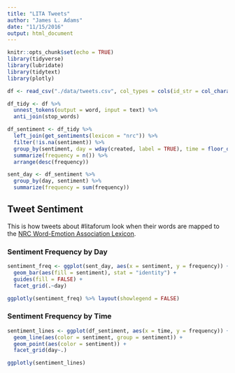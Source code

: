 ```yaml
---
title: "LITA Tweets"
author: "James L. Adams"
date: "11/15/2016"
output: html_document
---
```


```r
knitr::opts_chunk$set(echo = TRUE)
library(tidyverse)
library(lubridate)
library(tidytext)
library(plotly)

df <- read_csv("./data/tweets.csv", col_types = cols(id_str = col_character()))

df_tidy <- df %>%
  unnest_tokens(output = word, input = text) %>%
  anti_join(stop_words)

df_sentiment <- df_tidy %>%
  left_join(get_sentiments(lexicon = "nrc")) %>%
  filter(!is.na(sentiment)) %>%
  group_by(sentiment, day = wday(created, label = TRUE), time = floor_date(created,unit = "minutes")) %>%
  summarize(frequency = n()) %>%
  arrange(desc(frequency))

sent_day <- df_sentiment %>%
  group_by(day, sentiment) %>%
  summarize(frequency = sum(frequency))

```

## Tweet Sentiment

This is how tweets about #litaforum look when their words are mapped to the [NRC Word-Emotion Association Lexicon](http://saifmohammad.com/WebPages/NRC-Emotion-Lexicon.htm).

### Sentiment Frequency by Day

```r

sentiment_freq <- ggplot(sent_day, aes(x = sentiment, y = frequency)) +
  geom_bar(aes(fill = sentiment), stat = "identity") +
  guides(fill = FALSE) +
  facet_grid(.~day)

ggplotly(sentiment_freq) %>% layout(showlegend = FALSE)
```

### Sentiment Frequency by Time
```r
sentiment_lines <- ggplot(df_sentiment, aes(x = time, y = frequency)) +
  geom_line(aes(color = sentiment, group = sentiment)) +
  geom_point(aes(color = sentiment)) +
  facet_grid(day~.)

ggplotly(sentiment_lines)
```

